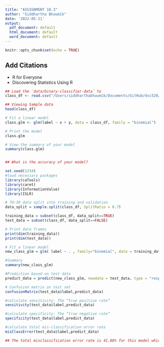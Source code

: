 ```yaml
---
title: "ASSIGNMENT 10.3"
author: "Siddhartha Bhaumik"
date: '2022-05-21'
output:
  pdf_document: default
  html_document: default
  word_document: default
---
```


```r
knitr::opts_chunk$set(echo = TRUE)
```

## Add Citations

-   R for Everyone
-   Discovering Statistics Using R

```r
## Load the `data/binary-classifier-data` to
class_df <- read.csv("/Users/siddharthabhaumik/Documents/GitHub/dsc520/data/binary-classifier-data.csv")

## Viewing Sample data
head(class_df)

# Fit a linear model
class.glm <- glm(label ~ x + y, data = class_df, family = "binomial")

# Print the model
class.glm

# View the summary of your model
summary(class.glm)


## What is the accuracy of your model?

set.seed(1234)
#load necessary packages
library(caTools)
library(caret)
library(InformationValue)
library(ISLR)

# 70:30 data split into training and validation
data_split = sample.split(class_df, SplitRatio = 0.7)

training_data = subset(class_df, data_split==TRUE)
test_data = subset(class_df, data_split==FALSE)

# Print data frames
print(dim(training_data))
print(dim(test_data))

# Fit a linear model
new_class_glm = glm( label ~ . , family="binomial", data = training_data)

#Summary
summary(new_class_glm)

#Prediction based on test data
predict_data = predict(new_class_glm, newdata = test_data, type = "response")

# Confusion matrix on test set
confusionMatrix(test_data$label,predict_data)

#calculate sensitivity: The “true positive rate” 
sensitivity(test_data$label,predict_data)

#calculate specificity: The “true negative rate”
specificity(test_data$label,predict_data)

#calculate total mis-classification error rate
misClassError(test_data$label,predict_data)

## The total misclassification error rate is 41.88% for this model which indicates its not a accurate model since the error rate is on the higher end.
```

